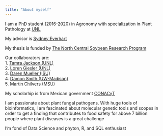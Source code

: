 ```yaml
---
title: "About myself"
---
```

  
  
    
I am a PhD student (2016-2020) in Agronomy with specialization in Plant Pathology at [UNL](https://plantpathology.unl.edu)
  
My advisor is [Sydney Everhart](https://plantpathology.unl.edu/sydney-everhart)

My thesis is funded by [The North Central Soybean Research Program](http://www.ncsrp.com)  

Our collaborators are:  
1. [Tamra Jackson (UNL)](https://cropwatch.unl.edu/author/tamra-jackson-ziems-extension-plant-pathologist)  
2. [Loren Giesler (UNL)](https://plantpathology.unl.edu/loren-giesler)  
3. [Daren Mueller (ISU)](https://www.plantpath.iastate.edu/people/daren-mueller)  
4. [Damon Smith (UW-Madison)](https://plantpath.wisc.edu/damon-smith-2/)  
5. [Martin Chilvers (MSU)](https://www.canr.msu.edu/people/chilvers_martin)  

My scholarhip is from Mexican government  [CONACyT](https://www.conacyt.gob.mx)


I am passionate about plant fungal pathogens. With huge tools of bioinformatics, I am fascinated about molecular genetic tools and scopes in order to get a finding that contributes to food safety for above 7 billion people where plant diseases is a great challenge 

I’m fond of Data Science and phyton, R, and SQL  enthusiast


